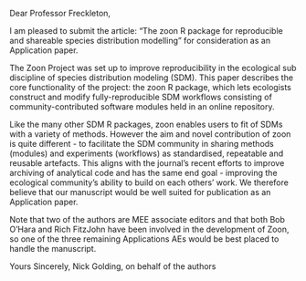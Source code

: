Dear Professor Freckleton,

I am pleased to submit the article: "The zoon R package for reproducible and shareable species distribution modelling" for consideration as an Application paper.

The Zoon Project was set up to improve reproducibility in the ecological sub discipline of species distribution modeling (SDM). This paper describes the core functionality of the project: the zoon R package, which lets ecologists construct and modify fully-reproducible SDM workflows consisting of community-contributed software modules held in an online repository.

Like the many other SDM R packages, zoon enables users to fit of SDMs with a variety of methods. However the aim and novel contribution of zoon is quite different - to facilitate the SDM community in sharing methods (modules) and experiments (workflows) as standardised, repeatable and reusable artefacts. This aligns with the journal's recent efforts to improve archiving of analytical code and has the same end goal - improving the ecological community's ability to build on each others' work. We therefore believe that our manuscript would be well suited for publication as an Application paper.

Note that two of the authors are MEE associate editors and that both Bob O'Hara and Rich FitzJohn have been involved in the development of Zoon, so one of the three remaining Applications AEs would be best placed to handle the manuscript.

Yours Sincerely,
Nick Golding, on behalf of the authors
